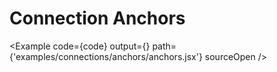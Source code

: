 
# Connection Anchors

<Example
  code={code}
  output={<Graph />}
  path={'examples/connections/anchors/anchors.jsx'}
  sourceOpen
/>
